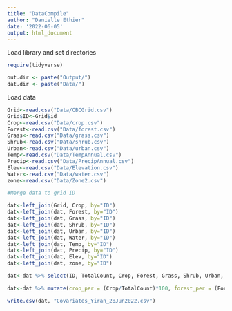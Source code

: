 ```yaml
---
title: "DataCompile"
author: "Danielle Ethier"
date: '2022-06-05'
output: html_document
---
```


Load library and set directories

```r

require(tidyverse)

out.dir <- paste("Output/")
dat.dir <- paste("Data/")
```

Load data

```r

Grid<-read.csv("Data/CBCGrid.csv")
Grid$ID<-Grid$id
Crop<-read.csv("Data/crop.csv")
Forest<-read.csv("Data/forest.csv")
Grass<-read.csv("Data/grass.csv")
Shrub<-read.csv("Data/shrub.csv")
Urban<-read.csv("Data/urban.csv")
Temp<-read.csv("Data/TempAnnual.csv")
Precip<-read.csv("Data/PrecipAnnual.csv")
Elev<-read.csv("Data/Elevation.csv")
Water<-read.csv("Data/water.csv")
zone<-read.csv("Data/Zone2.csv")

#Merge data to grid ID

dat<-left_join(Grid, Crop, by="ID")
dat<-left_join(dat, Forest, by="ID")
dat<-left_join(dat, Grass, by="ID")
dat<-left_join(dat, Shrub, by="ID")
dat<-left_join(dat, Urban, by="ID")
dat<-left_join(dat, Water, by="ID")
dat<-left_join(dat, Temp, by="ID")
dat<-left_join(dat, Precip, by="ID")
dat<-left_join(dat, Elev, by="ID")
dat<-left_join(dat, zone, by="ID")

dat<-dat %>% select(ID, TotalCount, Crop, Forest, Grass, Shrub, Urban, Water, Elevation_Mean, Temp_Mean, Precip_Mean)

dat<-dat %>% mutate(crop_per = (Crop/TotalCount)*100, forest_per = (Forest/TotalCount)*100, grass_per=(Grass/TotalCount)*100, shrub_per=(Shrub/TotalCount)*100, urban_per=(Urban/TotalCount)*100, water_per=(Water/TotalCount)*100)

write.csv(dat, "Covariates_Yiran_28Jun2022.csv")

```